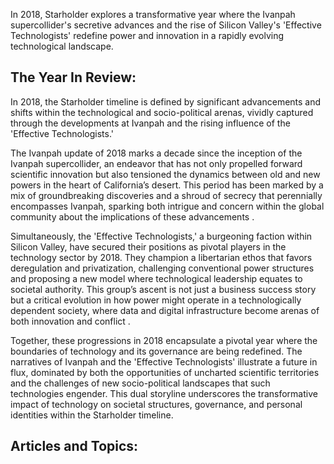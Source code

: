 In 2018, Starholder explores a transformative year where the Ivanpah supercollider's secretive advances and the rise of Silicon Valley's 'Effective Technologists' redefine power and innovation in a rapidly evolving technological landscape.


## The Year In Review:
In 2018, the Starholder timeline is defined by significant advancements and shifts within the technological and socio-political arenas, vividly captured through the developments at Ivanpah and the rising influence of the 'Effective Technologists.'

The Ivanpah update of 2018 marks a decade since the inception of the Ivanpah supercollider, an endeavor that has not only propelled forward scientific innovation but also tensioned the dynamics between old and new powers in the heart of California’s desert. This period has been marked by a mix of groundbreaking discoveries and a shroud of secrecy that perennially encompasses Ivanpah, sparking both intrigue and concern within the global community about the implications of these advancements .

Simultaneously, the 'Effective Technologists,' a burgeoning faction within Silicon Valley, have secured their positions as pivotal players in the technology sector by 2018. They champion a libertarian ethos that favors deregulation and privatization, challenging conventional power structures and proposing a new model where technological leadership equates to societal authority. This group’s ascent is not just a business success story but a critical evolution in how power might operate in a technologically dependent society, where data and digital infrastructure become arenas of both innovation and conflict .

Together, these progressions in 2018 encapsulate a pivotal year where the boundaries of technology and its governance are being redefined. The narratives of Ivanpah and the 'Effective Technologists' illustrate a future in flux, dominated by both the opportunities of uncharted scientific territories and the challenges of new socio-political landscapes that such technologies engender. This dual storyline underscores the transformative impact of technology on societal structures, governance, and personal identities within the Starholder timeline.

## Articles and Topics:

